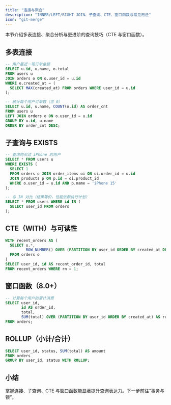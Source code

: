 ```yaml
---
title: "连接与聚合"
description: "INNER/LEFT/RIGHT JOIN、子查询、CTE、窗口函数与常见用法"
icon: "git-merge"
---
```


本节介绍多表连接、聚合分析与更进阶的查询技巧（CTE 与窗口函数）。

## 多表连接

```sql
-- 用户最近一笔订单金额
SELECT u.id, u.name, o.total
FROM users u
JOIN orders o ON o.user_id = u.id
WHERE o.created_at = (
  SELECT MAX(created_at) FROM orders WHERE user_id = u.id
);

-- 统计每个用户订单数（含 0）
SELECT u.id, u.name, COUNT(o.id) AS order_cnt
FROM users u
LEFT JOIN orders o ON o.user_id = u.id
GROUP BY u.id, u.name
ORDER BY order_cnt DESC;
```

## 子查询与 EXISTS

```sql
-- 查询购买过 iPhone 的用户
SELECT * FROM users u
WHERE EXISTS (
  SELECT 1
  FROM orders o JOIN order_items oi ON oi.order_id = o.id
  JOIN products p ON p.id = oi.product_id
  WHERE o.user_id = u.id AND p.name = 'iPhone 15'
);

-- 与 IN 对比（结果等价，性能依赖执行计划）
SELECT * FROM users WHERE id IN (
  SELECT user_id FROM orders
);
```

## CTE（WITH）与可读性

```sql
WITH recent_orders AS (
  SELECT o.*,
         ROW_NUMBER() OVER (PARTITION BY user_id ORDER BY created_at DESC) rn
  FROM orders o
)
SELECT user_id, id AS recent_order_id, total
FROM recent_orders WHERE rn = 1;
```

## 窗口函数（8.0+）

```sql
-- 计算每个用户的累计消费
SELECT user_id,
       id AS order_id,
       total,
       SUM(total) OVER (PARTITION BY user_id ORDER BY created_at) AS running_total
FROM orders;
```

## ROLLUP（小计/合计）

```sql
SELECT user_id, status, SUM(total) AS amount
FROM orders
GROUP BY user_id, status WITH ROLLUP;
```

## 小结

掌握连接、子查询、CTE 与窗口函数能显著提升查询表达力。下一步前往“事务与锁”。
